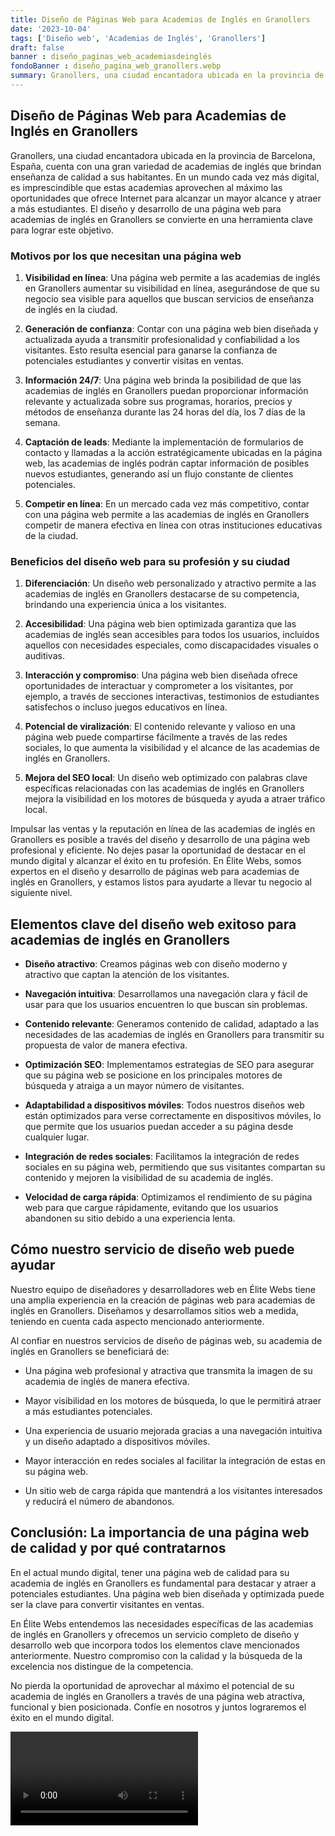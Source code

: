 ```yaml
---
title: Diseño de Páginas Web para Academias de Inglés en Granollers
date: '2023-10-04'
tags: ['Diseño web', 'Academias de Inglés', 'Granollers']
draft: false
banner : diseño_paginas_web_academiasdeinglés
fondoBanner : diseño_pagina_web_granollers.webp
summary: Granollers, una ciudad encantadora ubicada en la provincia de Barcelona, España, cuenta con una gran variedad de academias de inglés que brindan enseñanza de calidad a sus habitantes. En un mundo cada vez más digital, es imprescindible que estas academias aprovechen al máximo las oportunidades que ofrece Internet para alcanzar un mayor alcance y atraer a más estudiantes. El diseño y desarrollo de una página web para academias de inglés en Granollers se convierte en una herramienta clave para lograr este objetivo.
---
```


## Diseño de Páginas Web para Academias de Inglés en Granollers

Granollers, una ciudad encantadora ubicada en la provincia de Barcelona, España, cuenta con una gran variedad de academias de inglés que brindan enseñanza de calidad a sus habitantes. En un mundo cada vez más digital, es imprescindible que estas academias aprovechen al máximo las oportunidades que ofrece Internet para alcanzar un mayor alcance y atraer a más estudiantes. El diseño y desarrollo de una página web para academias de inglés en Granollers se convierte en una herramienta clave para lograr este objetivo.

### Motivos por los que necesitan una página web

1. **Visibilidad en línea**: Una página web permite a las academias de inglés en Granollers aumentar su visibilidad en línea, asegurándose de que su negocio sea visible para aquellos que buscan servicios de enseñanza de inglés en la ciudad.

2. **Generación de confianza**: Contar con una página web bien diseñada y actualizada ayuda a transmitir profesionalidad y confiabilidad a los visitantes. Esto resulta esencial para ganarse la confianza de potenciales estudiantes y convertir visitas en ventas.

3. **Información 24/7**: Una página web brinda la posibilidad de que las academias de inglés en Granollers puedan proporcionar información relevante y actualizada sobre sus programas, horarios, precios y métodos de enseñanza durante las 24 horas del día, los 7 días de la semana.

4. **Captación de leads**: Mediante la implementación de formularios de contacto y llamadas a la acción estratégicamente ubicadas en la página web, las academias de inglés podrán captar información de posibles nuevos estudiantes, generando así un flujo constante de clientes potenciales.

5. **Competir en línea**: En un mercado cada vez más competitivo, contar con una página web permite a las academias de inglés en Granollers competir de manera efectiva en línea con otras instituciones educativas de la ciudad.

### Beneficios del diseño web para su profesión y su ciudad

1. **Diferenciación**: Un diseño web personalizado y atractivo permite a las academias de inglés en Granollers destacarse de su competencia, brindando una experiencia única a los visitantes.

2. **Accesibilidad**: Una página web bien optimizada garantiza que las academias de inglés sean accesibles para todos los usuarios, incluidos aquellos con necesidades especiales, como discapacidades visuales o auditivas.

3. **Interacción y compromiso**: Una página web bien diseñada ofrece oportunidades de interactuar y comprometer a los visitantes, por ejemplo, a través de secciones interactivas, testimonios de estudiantes satisfechos o incluso juegos educativos en línea.

4. **Potencial de viralización**: El contenido relevante y valioso en una página web puede compartirse fácilmente a través de las redes sociales, lo que aumenta la visibilidad y el alcance de las academias de inglés en Granollers.

5. **Mejora del SEO local**: Un diseño web optimizado con palabras clave específicas relacionadas con las academias de inglés en Granollers mejora la visibilidad en los motores de búsqueda y ayuda a atraer tráfico local.

Impulsar las ventas y la reputación en línea de las academias de inglés en Granollers es posible a través del diseño y desarrollo de una página web profesional y eficiente. No dejes pasar la oportunidad de destacar en el mundo digital y alcanzar el éxito en tu profesión. En Élite Webs, somos expertos en el diseño y desarrollo de páginas web para academias de inglés en Granollers, y estamos listos para ayudarte a llevar tu negocio al siguiente nivel.

<GifSeo />

<Cta />

## Elementos clave del diseño web exitoso para academias de inglés en Granollers

- **Diseño atractivo**: Creamos páginas web con diseño moderno y atractivo que captan la atención de los visitantes.

- **Navegación intuitiva**: Desarrollamos una navegación clara y fácil de usar para que los usuarios encuentren lo que buscan sin problemas.

- **Contenido relevante**: Generamos contenido de calidad, adaptado a las necesidades de las academias de inglés en Granollers para transmitir su propuesta de valor de manera efectiva.

- **Optimización SEO**: Implementamos estrategias de SEO para asegurar que su página web se posicione en los principales motores de búsqueda y atraiga a un mayor número de visitantes.

- **Adaptabilidad a dispositivos móviles**: Todos nuestros diseños web están optimizados para verse correctamente en dispositivos móviles, lo que permite que los usuarios puedan acceder a su página desde cualquier lugar.

- **Integración de redes sociales**: Facilitamos la integración de redes sociales en su página web, permitiendo que sus visitantes compartan su contenido y mejoren la visibilidad de su academia de inglés.

- **Velocidad de carga rápida**: Optimizamos el rendimiento de su página web para que cargue rápidamente, evitando que los usuarios abandonen su sitio debido a una experiencia lenta.

## Cómo nuestro servicio de diseño web puede ayudar

Nuestro equipo de diseñadores y desarrolladores web en Élite Webs tiene una amplia experiencia en la creación de páginas web para academias de inglés en Granollers. Diseñamos y desarrollamos sitios web a medida, teniendo en cuenta cada aspecto mencionado anteriormente.

Al confiar en nuestros servicios de diseño de páginas web, su academia de inglés en Granollers se beneficiará de:

- Una página web profesional y atractiva que transmita la imagen de su academia de inglés de manera efectiva.

- Mayor visibilidad en los motores de búsqueda, lo que le permitirá atraer a más estudiantes potenciales.

- Una experiencia de usuario mejorada gracias a una navegación intuitiva y un diseño adaptado a dispositivos móviles.

- Mayor interacción en redes sociales al facilitar la integración de estas en su página web.

- Un sitio web de carga rápida que mantendrá a los visitantes interesados y reducirá el número de abandonos.

## Conclusión: La importancia de una página web de calidad y por qué contratarnos

En el actual mundo digital, tener una página web de calidad para su academia de inglés en Granollers es fundamental para destacar y atraer a potenciales estudiantes. Una página web bien diseñada y optimizada puede ser la clave para convertir visitantes en ventas.

En Élite Webs entendemos las necesidades específicas de las academias de inglés en Granollers y ofrecemos un servicio completo de diseño y desarrollo web que incorpora todos los elementos clave mencionados anteriormente. Nuestro compromiso con la calidad y la búsqueda de la excelencia nos distingue de la competencia.

No pierda la oportunidad de aprovechar al máximo el potencial de su academia de inglés en Granollers a través de una página web atractiva, funcional y bien posicionada. Confíe en nosotros y juntos lograremos el éxito en el mundo digital.

<Video />

<CtaBot job='Academias de Inglés' city='Granollers'/>

<Gmaps query='Granollers+españa+maps' />